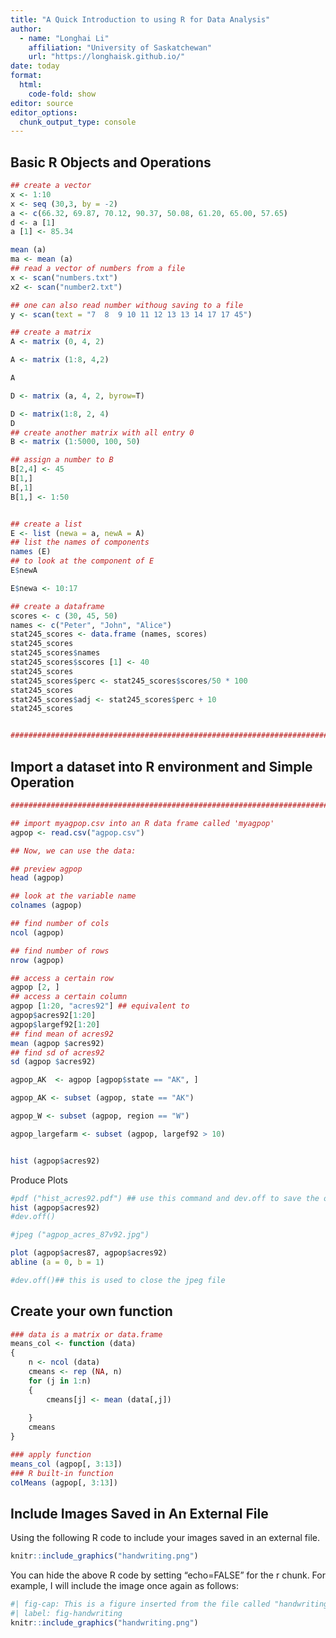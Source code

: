 ```yaml
---
title: "A Quick Introduction to using R for Data Analysis"
author:
  - name: "Longhai Li"
    affiliation: "University of Saskatchewan"
    url: "https://longhaisk.github.io/"
date: today
format: 
  html: 
    code-fold: show
editor: source
editor_options:
  chunk_output_type: console
---
```


## Basic R Objects and Operations

```r
## create a vector
x <- 1:10
x <- seq (30,3, by = -2)
a <- c(66.32, 69.87, 70.12, 90.37, 50.08, 61.20, 65.00, 57.65)
d <- a [1]
a [1] <- 85.34

mean (a)
ma <- mean (a)
## read a vector of numbers from a file
x <- scan("numbers.txt")
x2 <- scan("number2.txt")

## one can also read number withoug saving to a file
y <- scan(text = "7  8  9 10 11 12 13 13 14 17 17 45")

## create a matrix
A <- matrix (0, 4, 2)

A <- matrix (1:8, 4,2)

A

D <- matrix (a, 4, 2, byrow=T)

D <- matrix(1:8, 2, 4)
D
## create another matrix with all entry 0
B <- matrix (1:5000, 100, 50)

## assign a number to B
B[2,4] <- 45
B[1,]
B[,1]
B[1,] <- 1:50


## create a list
E <- list (newa = a, newA = A)
## list the names of components
names (E)
## to look at the component of E
E$newA 

E$newa <- 10:17

## create a dataframe
scores <- c (30, 45, 50)
names <- c("Peter", "John", "Alice")
stat245_scores <- data.frame (names, scores)
stat245_scores
stat245_scores$names
stat245_scores$scores [1] <- 40
stat245_scores
stat245_scores$perc <- stat245_scores$scores/50 * 100
stat245_scores
stat245_scores$adj <- stat245_scores$perc + 10
stat245_scores


###############################################################################
```

## Import a dataset into R environment and Simple Operation

```r
###############################################################################

## import myagpop.csv into an R data frame called 'myagpop'
agpop <- read.csv("agpop.csv")

## Now, we can use the data:

## preview agpop
head (agpop)

## look at the variable name
colnames (agpop) 

## find number of cols
ncol (agpop) 

## find number of rows
nrow (agpop) 

## access a certain row 
agpop [2, ]
## access a certain column
agpop [1:20, "acres92"] ## equivalent to 
agpop$acres92[1:20]
agpop$largef92[1:20]
## find mean of acres92
mean (agpop $acres92)
## find sd of acres92
sd (agpop $acres92)

agpop_AK  <- agpop [agpop$state == "AK", ]

agpop_AK <- subset (agpop, state == "AK")

agpop_W <- subset (agpop, region == "W")

agpop_largefarm <- subset (agpop, largef92 > 10)


hist (agpop$acres92)
```

Produce Plots

```r
#pdf ("hist_acres92.pdf") ## use this command and dev.off to save the output to a file
hist (agpop$acres92)
#dev.off()

#jpeg ("agpop_acres_87v92.jpg")

plot (agpop$acres87, agpop$acres92)
abline (a = 0, b = 1)

#dev.off()## this is used to close the jpeg file
```

## Create your own function

```r
### data is a matrix or data.frame
means_col <- function (data)
{
    n <- ncol (data)
    cmeans <- rep (NA, n)
    for (j in 1:n)
    {
        cmeans[j] <- mean (data[,j])
        
    }
    cmeans
}

### apply function
means_col (agpop[, 3:13])
### R built-in function
colMeans (agpop[, 3:13])
```

## Include Images Saved in An External File

Using the following R code to include your images saved in an external file.  
```r
knitr::include_graphics("handwriting.png")
```

You can hide the above R code by setting "echo=FALSE" for the r chunk. For example, I will include the image once again as follows:

```r
#| fig-cap: This is a figure inserted from the file called "handwriting.png"
#| label: fig-handwriting
knitr::include_graphics("handwriting.png")
```

